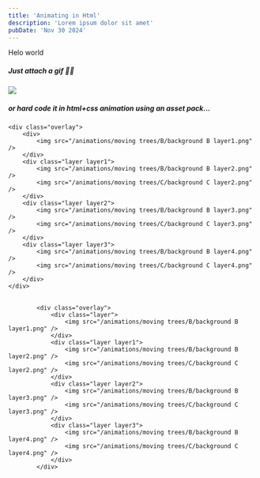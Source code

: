 ```yaml
---
title: 'Animating in Html'
description: 'Lorem ipsum dolor sit amet'
pubDate: 'Nov 30 2024'
---
```


<div class='container'>
<p>Helo world</p>

<h5>Just attach a gif 🤷🏽</h5>
<img src="/blog/69420.gif"/>
<p></p>
<h5>or hard code it in html+css animation using an asset pack...</h5>

	<div class="overlay">
		<div>
			<img src="/animations/moving trees/B/background B layer1.png" />
		</div>
		<div class="layer layer1">
			<img src="/animations/moving trees/B/background B layer2.png" />
			<img src="/animations/moving trees/C/background C layer2.png" />
		</div>
		<div class="layer layer2">
			<img src="/animations/moving trees/B/background B layer3.png" />
			<img src="/animations/moving trees/C/background C layer3.png" />
		</div>
		<div class="layer layer3">
			<img src="/animations/moving trees/B/background B layer4.png" />
			<img src="/animations/moving trees/C/background C layer4.png" />
		</div>
	</div>
</div>

<pre>
  <code class="astro">
		&lt;div class="overlay"&gt;
			&lt;div class="layer"&gt;
				&lt;img src="/animations/moving trees/B/background B layer1.png" /&gt;
			&lt;/div&gt;
			&lt;div class="layer layer1"&gt;
				&lt;img src="/animations/moving trees/B/background B layer2.png" /&gt;
				&lt;img src="/animations/moving trees/C/background C layer2.png" /&gt;
			&lt;/div&gt;
			&lt;div class="layer layer2"&gt;
				&lt;img src="/animations/moving trees/B/background B layer3.png" /&gt;
				&lt;img src="/animations/moving trees/C/background C layer3.png" /&gt;
			&lt;/div&gt;
			&lt;div class="layer layer3"&gt;
				&lt;img src="/animations/moving trees/B/background B layer4.png" /&gt;
				&lt;img src="/animations/moving trees/C/background C layer4.png" /&gt;
			&lt;/div&gt;
		&lt;/div&gt;
  </code>
</pre>
